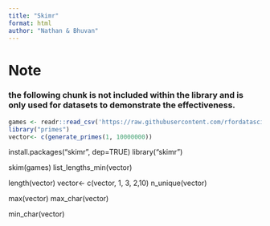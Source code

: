```yaml
---
title: "Skimr"
format: html
author: "Nathan & Bhuvan"
---
```


# Note
### the following chunk is not included within the library and is only used for datasets to demonstrate the effectiveness.
```r
games <- readr::read_csv('https://raw.githubusercontent.com/rfordatascience/tidytuesday/master/data/2021/2021-03-16/games.csv')
library("primes")
vector<- c(generate_primes(1, 10000000))
```


install.packages("skimr", dep=TRUE)
library("skimr")

skim(games)
list_lengths_min(vector)

length(vector)
vector<- c(vector, 1, 3, 2,10)
n_unique(vector)

max(vector)
max_char(vector)

min_char(vector)


